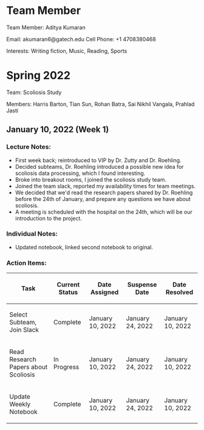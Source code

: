 = Team Member =

Team Member: Aditya Kumaran

Email: akumaran6@gatech.edu
Cell Phone: +1 4708380468

Interests: Writing fiction, Music, Reading, Sports

= Spring 2022 =

Team: Scoliosis Study

Members: Harris Barton, Tian Sun, Rohan Batra, Sai Nikhil Vangala, Prahlad Jasti

== January 10, 2022 (Week 1) == 

=== Lecture Notes: ===
*  First week back; reintroduced to VIP by Dr. Zutty and Dr. Roehling. 
*  Decided subteams, Dr. Roehling introduced a possible new idea for scoliosis data processing, which I found interesting.
*  Broke into breakout rooms, I joined the scoliosis study team.
*  Joined the team slack, reported my availability times for team meetings.
*  We decided that we'd read the research papers shared by Dr. Roehling before the 24th of January, and prepare any questions we have about scoliosis.
*  A meeting is scheduled with the hospital on the 24th, which will be our introduction to the project.

=== Individual Notes: ===
*  Updated notebook, linked second notebook to original.

=== Action Items: ===
{| class="wikitable"
!Task
!Current Status
!Date Assigned
!Suspense Date
!Date Resolved
|-
|Select Subteam, Join Slack
|Complete
|January 10, 2022
|January 24, 2022
|January 10, 2022
|-
|Read Research Papers about Scoliosis
|In Progress
|January 10, 2022
|January 24, 2022
|January 10, 2022
|-
|Update Weekly Notebook
|Complete
|January 10, 2022
|January 24, 2022
|January 10, 2022
|}